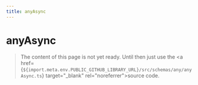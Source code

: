```yaml
---
title: anyAsync
---
```


# anyAsync

> The content of this page is not yet ready. Until then just use the <a href={`${import.meta.env.PUBLIC_GITHUB_LIBRARY_URL}/src/schemas/any/anyAsync.ts`} target="\_blank" rel="noreferrer">source code</a>.
